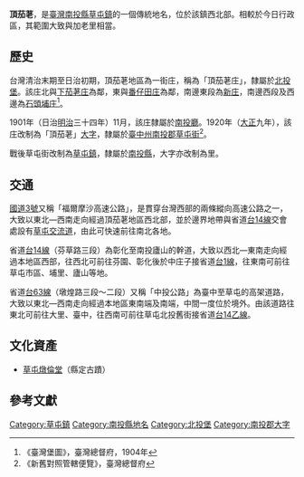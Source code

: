{{noteTA　
|1 = zh-cn:庄; zh-hk:庄; zh-tw:庄;
}}
'''頂茄荖'''，是[[臺灣|臺灣]][[南投縣|南投縣]][[草屯鎮|草屯鎮]]的一個傳統地名，位於該鎮西北部。相較於今日行政區，其範圍大致與加老里相當。

==歷史==
台灣清治末期至日治初期，頂茄荖地區為一街庄，稱為「頂茄荖庄」，隸屬於[[北投堡|北投堡]]。該庄北與[[下茄荖庄|下茄荖庄]]為鄰，東與[[番仔田庄|番仔田庄]]為鄰，南邊東段為[[新庄_(南投縣)|新庄]]，南邊西段及西邊為[[石頭埔庄|石頭埔庄]]<ref>《臺灣堡圖》，臺灣總督府，1904年</ref>。

1901年（日治[[明治|明治]]三十四年）11月，該庄隸屬於[[南投廳|南投廳]]。1920年（[[大正|大正]]九年），該庄改制為「頂茄荖」[[大字|大字]]，隸屬於[[臺中州|臺中州]][[南投郡|南投郡]][[草屯街|草屯街]]<ref>《新舊對照管轄便覽》，臺灣總督府</ref>。

戰後草屯街改制為[[草屯鎮|草屯鎮]]，隸屬於[[南投縣|南投縣]]，大字亦改制為里。

==交通==
[[福爾摩沙高速公路|國道3號]]又稱「福爾摩沙高速公路」，是貫穿台灣西部的兩條縱向高速公路之一，大致以東北—西南走向經過頂茄荖地區西北部，並於邊界地帶與省道[[台14線|台14線]]交會處設有[[草屯交流道|草屯交流道]]，由此可快速前往南北各地。

省道[[台14線|台14線]]（芬草路三段）為彰化至南投廬山的幹道，大致以西北—東南走向經過本地區西部，往西北可前往芬園、彰化後於中庄子接省道[[台1線|台1線]]，往東南可前往草屯市區、埔里、廬山等地。

省道[[台63線|台63線]]（墩煌路三段～二段）又稱「中投公路」為臺中至草屯的高架道路，大致以東北—西南走向經過本地區東南端及南端，中間一度位於境外。由該道路往東北可前往大里、臺中，往西南可前往草屯北投舊街接省道[[台14乙線|台14乙線]]。

==文化資產==
* [[草屯燉倫堂|草屯燉倫堂]]（縣定古蹟）

==參考文獻==
{{reflist}}

{{南投郡}}

[[Category:草屯鎮|Category:草屯鎮]]
[[Category:南投縣地名|Category:南投縣地名]]
[[Category:北投堡|Category:北投堡]]
[[Category:南投郡大字|Category:南投郡大字]]